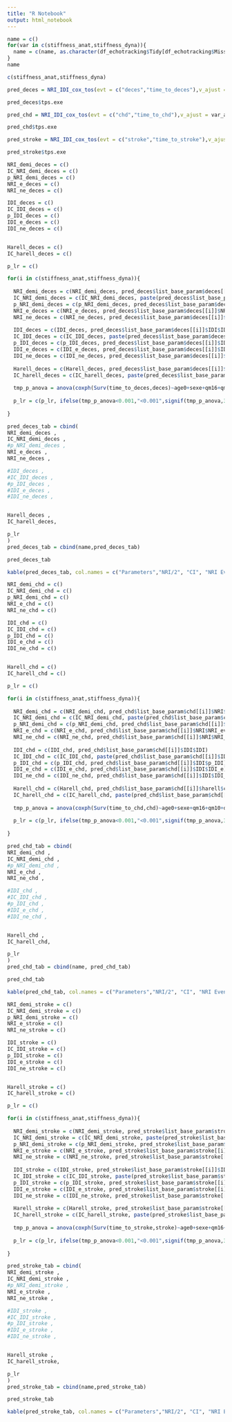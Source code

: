 ```yaml
---
title: "R Notebook"
output: html_notebook
---
```


```r
name = c()
for(var in c(stiffness_anat,stiffness_dyna)){
  name = c(name, as.character(df_echotracking$Tidy[df_echotracking$Missy == var]))
}
name
```

```r
c(stiffness_anat,stiffness_dyna)
```


```r
pred_deces = NRI_IDI_cox_tos(evt = c("deces","time_to_deces"),v_ajust = var_ajust[-11],v_=c(stiffness_anat,stiffness_dyna),data= data4_std)
```
```r
pred_deces$tps.exe
```
```r
pred_chd = NRI_IDI_cox_tos(evt = c("chd","time_to_chd"),v_ajust = var_ajust[-11],v_=c(stiffness_anat,stiffness_dyna),data= data4_std)
```
```r
pred_chd$tps.exe
```
```r
pred_stroke = NRI_IDI_cox_tos(evt = c("stroke","time_to_stroke"),v_ajust = var_ajust[-11],v_=c(stiffness_anat,stiffness_dyna),data= data4_std)
```

```r
pred_stroke$tps.exe
```



```r
NRI_demi_deces = c()
IC_NRI_demi_deces = c()
p_NRI_demi_deces = c()
NRI_e_deces = c()
NRI_ne_deces = c()

IDI_deces = c()
IC_IDI_deces = c()
p_IDI_deces = c()
IDI_e_deces = c()
IDI_ne_deces = c()


Harell_deces = c()
IC_harell_deces = c()

p_lr = c()

for(i in c(stiffness_anat,stiffness_dyna)){
  
  NRI_demi_deces = c(NRI_demi_deces, pred_deces$list_base_param$deces[[i]]$NRI$NRI)
  IC_NRI_demi_deces = c(IC_NRI_demi_deces, paste(pred_deces$list_base_param$deces[[i]]$NRI$IC_NRI_0.5))
  p_NRI_demi_deces = c(p_NRI_demi_deces, pred_deces$list_base_param$deces[[i]]$NRI$p_NRI_0.5)
  NRI_e_deces = c(NRI_e_deces, pred_deces$list_base_param$deces[[i]]$NRI$NRI_evt)
  NRI_ne_deces = c(NRI_ne_deces, pred_deces$list_base_param$deces[[i]]$NRI$NRI_n.evt)
  
  IDI_deces = c(IDI_deces, pred_deces$list_base_param$deces[[i]]$IDI$IDI)
  IC_IDI_deces = c(IC_IDI_deces, paste(pred_deces$list_base_param$deces[[i]]$IDI$IC_IDI))
  p_IDI_deces = c(p_IDI_deces, pred_deces$list_base_param$deces[[i]]$IDI$p_IDI)
  IDI_e_deces = c(IDI_e_deces, pred_deces$list_base_param$deces[[i]]$IDI$IDI_e)
  IDI_ne_deces = c(IDI_ne_deces, pred_deces$list_base_param$deces[[i]]$IDI$IDI_ne)
   
  Harell_deces = c(Harell_deces, pred_deces$list_base_param$deces[[i]]$harell$c.index)
  IC_harell_deces = c(IC_harell_deces, paste(pred_deces$list_base_param$deces[[i]]$harell$IC.c.index))
  
  tmp_p_anova = anova(coxph(Surv(time_to_deces,deces)~age0+sexe+qm16+qm10+diab+bio10+bmi+ldl+trb17+mbp, data4_std),coxph(Surv(time_to_deces,deces)~age0+sexe+qm16+qm10+diab+bio10+bmi+ldl+trb17+mbp+data4_std[,i], data4_std))$'P(>|Chi|)'[2]
  
  p_lr = c(p_lr, ifelse(tmp_p_anova<0.001,"<0.001",signif(tmp_p_anova,3)))
  
}

pred_deces_tab = cbind(
NRI_demi_deces ,
IC_NRI_demi_deces ,
#p_NRI_demi_deces ,
NRI_e_deces ,
NRI_ne_deces ,

#IDI_deces ,
#IC_IDI_deces ,
#p_IDI_deces ,
#IDI_e_deces ,
#IDI_ne_deces ,


Harell_deces ,
IC_harell_deces,

p_lr
)
pred_deces_tab = cbind(name,pred_deces_tab)
```
```r
pred_deces_tab
```

```r
kable(pred_deces_tab, col.names = c("Parameters","NRI/2", "CI", "NRI Event", "NRI Non Event", "Harell C Index", "CI", "p"), align = "lccccccc") %>% kable_styling(full_width = F)%>% add_header_above(c(" " = 1,"NRI" = 4, "Concordance" = 2, "Likelihood Ratio Test" = 1))
```

```r
NRI_demi_chd = c()
IC_NRI_demi_chd = c()
p_NRI_demi_chd = c()
NRI_e_chd = c()
NRI_ne_chd = c()

IDI_chd = c()
IC_IDI_chd = c()
p_IDI_chd = c()
IDI_e_chd = c()
IDI_ne_chd = c()


Harell_chd = c()
IC_harell_chd = c()

p_lr = c()

for(i in c(stiffness_anat,stiffness_dyna)){
  
  NRI_demi_chd = c(NRI_demi_chd, pred_chd$list_base_param$chd[[i]]$NRI$NRI)
  IC_NRI_demi_chd = c(IC_NRI_demi_chd, paste(pred_chd$list_base_param$chd[[i]]$NRI$IC_NRI_0.5))
  p_NRI_demi_chd = c(p_NRI_demi_chd, pred_chd$list_base_param$chd[[i]]$NRI$p_NRI_0.5)
  NRI_e_chd = c(NRI_e_chd, pred_chd$list_base_param$chd[[i]]$NRI$NRI_evt)
  NRI_ne_chd = c(NRI_ne_chd, pred_chd$list_base_param$chd[[i]]$NRI$NRI_n.evt)
  
  IDI_chd = c(IDI_chd, pred_chd$list_base_param$chd[[i]]$IDI$IDI)
  IC_IDI_chd = c(IC_IDI_chd, paste(pred_chd$list_base_param$chd[[i]]$IDI$IC_IDI))
  p_IDI_chd = c(p_IDI_chd, pred_chd$list_base_param$chd[[i]]$IDI$p_IDI)
  IDI_e_chd = c(IDI_e_chd, pred_chd$list_base_param$chd[[i]]$IDI$IDI_e)
  IDI_ne_chd = c(IDI_ne_chd, pred_chd$list_base_param$chd[[i]]$IDI$IDI_ne)
   
  Harell_chd = c(Harell_chd, pred_chd$list_base_param$chd[[i]]$harell$c.index)
  IC_harell_chd = c(IC_harell_chd, paste(pred_chd$list_base_param$chd[[i]]$harell$IC.c.index))
  
  tmp_p_anova = anova(coxph(Surv(time_to_chd,chd)~age0+sexe+qm16+qm10+diab+bio10+bmi+ldl+trb17+mbp, data4_std),coxph(Surv(time_to_chd,chd)~age0+sexe+qm16+qm10+diab+bio10+bmi+ldl+trb17+mbp+data4_std[,i], data4_std))$'P(>|Chi|)'[2]
  
  p_lr = c(p_lr, ifelse(tmp_p_anova<0.001,"<0.001",signif(tmp_p_anova,3)))
  
}

pred_chd_tab = cbind(
NRI_demi_chd ,
IC_NRI_demi_chd ,
#p_NRI_demi_chd ,
NRI_e_chd ,
NRI_ne_chd ,

#IDI_chd ,
#IC_IDI_chd ,
#p_IDI_chd ,
#IDI_e_chd ,
#IDI_ne_chd ,


Harell_chd ,
IC_harell_chd,

p_lr
)
pred_chd_tab = cbind(name, pred_chd_tab)
```
```r
pred_chd_tab
```


```r
kable(pred_chd_tab, col.names = c("Parameters","NRI/2", "CI", "NRI Event", "NRI Non Event", "Harell C Index", "CI", "p"), align = "lccccccc") %>% kable_styling(full_width = F)%>% add_header_above(c(" " = 1,"NRI" = 4, "Concordance" = 2, "Likelihood Ratio Test" = 1))
```


```r
NRI_demi_stroke = c()
IC_NRI_demi_stroke = c()
p_NRI_demi_stroke = c()
NRI_e_stroke = c()
NRI_ne_stroke = c()

IDI_stroke = c()
IC_IDI_stroke = c()
p_IDI_stroke = c()
IDI_e_stroke = c()
IDI_ne_stroke = c()


Harell_stroke = c()
IC_harell_stroke = c()

p_lr = c()

for(i in c(stiffness_anat,stiffness_dyna)){
  
  NRI_demi_stroke = c(NRI_demi_stroke, pred_stroke$list_base_param$stroke[[i]]$NRI$NRI)
  IC_NRI_demi_stroke = c(IC_NRI_demi_stroke, paste(pred_stroke$list_base_param$stroke[[i]]$NRI$IC_NRI_0.5))
  p_NRI_demi_stroke = c(p_NRI_demi_stroke, pred_stroke$list_base_param$stroke[[i]]$NRI$p_NRI_0.5)
  NRI_e_stroke = c(NRI_e_stroke, pred_stroke$list_base_param$stroke[[i]]$NRI$NRI_evt)
  NRI_ne_stroke = c(NRI_ne_stroke, pred_stroke$list_base_param$stroke[[i]]$NRI$NRI_n.evt)
  
  IDI_stroke = c(IDI_stroke, pred_stroke$list_base_param$stroke[[i]]$IDI$IDI)
  IC_IDI_stroke = c(IC_IDI_stroke, paste(pred_stroke$list_base_param$stroke[[i]]$IDI$IC_IDI))
  p_IDI_stroke = c(p_IDI_stroke, pred_stroke$list_base_param$stroke[[i]]$IDI$p_IDI)
  IDI_e_stroke = c(IDI_e_stroke, pred_stroke$list_base_param$stroke[[i]]$IDI$IDI_e)
  IDI_ne_stroke = c(IDI_ne_stroke, pred_stroke$list_base_param$stroke[[i]]$IDI$IDI_ne)
   
  Harell_stroke = c(Harell_stroke, pred_stroke$list_base_param$stroke[[i]]$harell$c.index)
  IC_harell_stroke = c(IC_harell_stroke, paste(pred_stroke$list_base_param$stroke[[i]]$harell$IC.c.index))
  
  tmp_p_anova = anova(coxph(Surv(time_to_stroke,stroke)~age0+sexe+qm16+qm10+diab+bio10+bmi+ldl+trb17+mbp, data4_std),coxph(Surv(time_to_stroke,stroke)~age0+sexe+qm16+qm10+diab+bio10+bmi+ldl+trb17+mbp+data4_std[,i], data4_std))$'P(>|Chi|)'[2]
  
  p_lr = c(p_lr, ifelse(tmp_p_anova<0.001,"<0.001",signif(tmp_p_anova,3)))
  
}

pred_stroke_tab = cbind(
NRI_demi_stroke ,
IC_NRI_demi_stroke ,
#p_NRI_demi_stroke ,
NRI_e_stroke ,
NRI_ne_stroke ,

#IDI_stroke ,
#IC_IDI_stroke ,
#p_IDI_stroke ,
#IDI_e_stroke ,
#IDI_ne_stroke ,


Harell_stroke ,
IC_harell_stroke,

p_lr
)
pred_stroke_tab = cbind(name,pred_stroke_tab)
```
```r
pred_stroke_tab
```



 

```r
kable(pred_stroke_tab, col.names = c("Parameters","NRI/2", "CI", "NRI Event", "NRI Non Event", "Harell C Index", "CI", "p"), align = "lccccccc") %>% kable_styling(full_width = F)%>% add_header_above(c(" " = 1,"NRI" = 4, "Concordance" = 2, "Likelihood Ratio Test" = 1))
```




